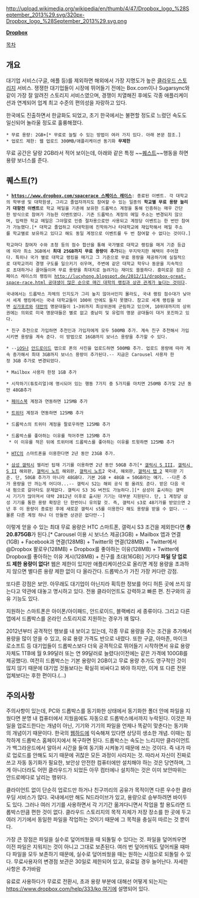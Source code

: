 http://upload.wikimedia.org/wikipedia/en/thumb/4/47/Dropbox_logo_%28September_2013%29.svg/320px-Dropbox_logo_%28September_2013%29.svg.png

'''[https://www.dropbox.com/ Dropbox]'''

[[목차]]

== 개요 ==
대기업 서비스(구글, 애플 등)를 제외하면 해외에서 가장 지명도가 높은 [[클라우드 스토리지]] 서비스. 쟁쟁한 대기업들이 시장에 뛰어들기 전에는 Box.com이나 Sugarsync와 같이 가장 잘 알려진 스토리지 서비스였으며, 경쟁이 치열해진 후에도 각종 애플리케이션과 연계되어 업계 최고 수준의 편의성을 자랑하고 있다.

한국에도 진출하면서 한글화도 되었고, 초기 한국에서는 불편할 정도로 느렸던 속도도 일신되어 놀라울 정도로 훌륭해졌다.

 * 무료 용량: 2GB+[* 무료로 늘릴 수 있는 방법이 여러 가지 있다. 아래 본문 참조.]
 * 업로드 제한: 웹 업로드 300MB/애플리케이션 동기화 '''무제한'''

무료 공간은 달랑 2GB라서 적어 보이는데, 아래와 같은 특정 ~~[[퀘스트]]~~행동을 하면 용량 보너스를 준다.

== 퀘스트(?) ==

 * '''[[https://www.dropbox.com/spacerace 스페이스 레이스]]''': 종료된 이벤트. 각 대학교의 학부생 및 대학원생, 그리고 졸업자까지도 참여할 수 있는 일종의 '''학교별 무료 용량 늘리기 대항전 이벤트'''로 학교 메일을 기존에 보유한 드롭박스 계정을 통해 인증하는 매우 간단한 방식으로 참여가 가능한 이벤트였다. 기존 드롭박스 계정의 메일 주소는 변경되지 않으며, 입력한 학교 메일은 그야말로 인증 절차용으로만 사용되고 계정당 이벤트는 한 번만 참여가 가능했다.[* 대학교 졸업하고 타대학원에 진학하거나 타대학교에 재입학해서 메일 주소를 학교별로 보유하고 있다고 해도 동일 계정으로 이벤트를 두 번 참여할 수 없다는 것이다.]

 학교마다 참여자 수와 초청 등의 점수 합산을 통해 국가별로 대학교 랭킹을 매겨 기준 등급에 따라 최소 3GB에서 '''최대 25GB까지 무료 용량이 추가'''되는 무지막지한 혜택이 주어졌다. 특히나 국가 별로 대학교 랭킹을 매기고 그 기준으로 무료 용량을 제공하기에 실질적으로 대학교끼리 경쟁 구도를 일으키기 쉬우며, 주변에 같은 대학교 학우나 동문을 지속적으로 초대하거나 끌어들이며 무료 용량을 최대치로 늘려가는 재미도 쏠쏠하다. 흥미로운 점은 스페이스 레이스의 랭킹이 [[http://lucyhong.blogspot.de/2012/11/dropbox-great-space-race.html 공대생이 많은 순으로 매긴 대학의 랭킹과 상관 관계가 높다는 것]]이다.

 국내에서는 드롭박스 자체의 인지도가 그리 높지 않아서인지 몰라도, 국내 랭킹 점수대가 낮아서 세계 랭킹에서는 국내 대학교들이 100위 안에도 들지 못했다. 참고로 세계 랭킹을 보면 [[싱가포르]]와 [[대만]]의 명문대들이 1~3위까지 최상위권에 군림하고 있으며, 10위대까지의 상위권에는 의외로 미국 명문대들은 별로 없고 중남미 및 유럽의 명문 공대들이 대거 포진하고 있다.

 * 친구 추천으로 가입하면 추천인과 가입자에게 모두 500MB 추가. 계속 친구 추천해서 가입시키면 용량을 계속 준다. 이 방법으로 16GB까지 보너스 용량을 추가할 수 있다.

 * --[[iOS]]나 [[안드로이드]] 앱으로 폰의 사진을 업로드하면 500MB 추가. 업로드 용량에 따라 계속 증가해서 최대 3GB까지 보너스 용량이 추가된다.-- 지금은 Carousel 사용자 한정 3GB 추가로 변경되었다.

 * Mailbox 사용자 한정 1GB 추가

 * 시작하기(튜토리얼)에 명시되어 있는 행동 7가지 중 5가지를 마치면 250MB 추가및 2년 동안 48GB추가

 * [[페이스북]] 계정과 연동하면 125MB 추가

 * [[트위터]] 계정과 연동하면 125MB 추가

 * 드롭박스의 트위터 계정을 팔로우하면 125MB 추가

 * 드롭박스를 좋아하는 이유를 적어주면 125MB 추가
  * 이 이유를 적은 뒤에 트위터에 드롭박스를 좋아하는 이유를 트윗하면 125MB 추가

 * [[HTC]]의 스마트폰을 이용한다면 2년 동안 23GB 추가.

 * [[삼성 갤럭시]] 젤리빈 탑재 기기를 이용하면 2년 동안 50GB 추가[* [[갤럭시 S III]], [[갤럭시 S II]] 해외판, [[갤럭시 노트]] 해외판, [[갤럭시 노트]]2 국내, 해외판, [[갤럭시 탭 2]] 북미판 기준. 단, 50GB 추가가 아니라 48GB다. 기본 2GB + 48GB = 50GB라는 얘기. --다른 추가 용량을 안 까는게 어디야...-- 갤럭시 S2는 해외 공식 펌 올려도 준다. 받은 다음 국내 펌으로 갈아타도 문제없다. 갤럭시 S3 3G 버전도 가능하다.][* 삼성이 출시하는 갤럭시 기기가 많아져서 대략 2012년 이후로 출시된 기기는 대부분 지원된다. 단, 1 계정당 삼성 기기를 통한 용량 확장은 단 한번이니 유의할 것. 즉, 갤럭시 s3로 48기가를 받았으면 2년 후 이 용량이 종료된 후에 새로운 갤럭시 s5를 이용한다 해도 용량을 받을 수 없다. --몰론 다른 계정 하나 더 만들면 상관은 없다만--]

이렇게 얻을 수 있는 최대 무료 용량은 HTC 스마트폰, 갤럭시 S3 조건을 제외한다면 '''총 20.875GB'''가 된다.[* Carousel 이용 시 보너스 제공(3GB) + Mailbox 앱과 연결(1GB) + Facebook과 연결(128MB) + Twitter와 연결(128MB) + Twitter에서 @Dropbox 팔로우(128MB) + Dropbox를 좋아하는 이유(128MB) + Twitter에 Dropbox를 좋아하는 이유 게시(128MB) + 친구를 초대(16GB)] 거기다 '''파일 당 업로드 제한 용량이 없다!''' 웹은 제한이 있지만 애플리케이션으로 올리면 계정 용량을 초과하지 않으면 별다른 용량 제한 없이 다 올라간다. 드롭박스가 가진 가장 커다란 강점.

또다른 강점은 보안. 아무래도 대기업이 아닌지라 획득한 정보를 어디 허튼 곳에 쓰지 않는다고 약관에 대놓고 명시하고 있다. 전용 클라이언트도 강력하고 빠른 편. 친구와의 공유 기능도 있다.

지원하는 스마트폰은 아이폰/아이패드, 안드로이드, 블랙베리 세 종류이다. 그리고 다른 앱에서 드롭박스를 온라인 스토리지로 지원하는 경우가 꽤 많다. 

2012년부터 공격적인 행보를 내 보이고 있는데, 각종 무료 용량을 주는 조건을 추가해서 용량을 많이 얻을 수 있고, 유료 용량 가격도 반으로 내렸다. 또한 구글, 아마존, 마이크로소프트 등 대기업들이 드롭박스보다 더욱 공격적으로 뛰어들기 시작하면서 유료 용량 자체도 1TB에 월 9.99달러 또는 연 99달러로 늘렸다(이전에는 같은 가격에 100GB를 제공했다). 여전히 드롭박스는 기본 용량이 2GB이고 무료 용량 추가도 영구적인 것이 많지 않기 때문에 대기업 것들보다는 확실히 비싸다고 봐야 하지만, 이게 또 다른 전문 업체보다는 후한 편이다.(...)

== 주의사항 ==

주의사항이 있는데, PC와 드롭박스를 동기화한 상태에서 동기화한 폴더 안에 파일을 지웠다면 분명 내 컴퓨터에서 지웠음에도 자동으로 드롭박스에서까지 누락된다. 이것은 파일을 업로드한다는 개념이 아닌, 기기와 기기의 파일을 언제나 똑같이 맞춘다는 동기화의 개념이기 때문이다. 한국의 [[웹하드]]에 익숙해져 있다면 상당히 생소한 개념. 이때는 침착하게 드롭박스 홈페이지에서 복구하면 된다. 드롭박스는 속도는 느리지만 클라이언트가 백그라운드에서 알아서 시간을 들여 동기화 시켜놓기 때문에 쓰는 것이다. 즉 내가 따로 업로드를 안해도 되기 때문에 귀찮은 모든 과정이 사라지는 것. 따라서 자신이 진짜로 쓰고 자동 동기화가 필요한, 보안상 안전한 컴퓨터에만 설치해야 하는 것은 당연하며, 그게 아니더라도 어떤 클라우드가 되었든 아무 컴터에나 설치하는 것은 이미 보안따위는 안드로메다로 날리는 행위다. 

클라이언트 없이 단순히 업로드만 하거나 친구끼리의 공유가 목적이면 다른 우수한 클라우딩 서비스가 많다. 국내에서만 해도 N드라이브가 있고, 용량으로 승부하려면 바이두도 있다. 그러나 여러 기기를 사용하면서 각 기기간 옮겨다니면서 작업을 할 용도라면 드롭박스만큼 편한 것이 없다. 클라우드 스토리지의 목적 자체가 저장 장소를 한 곳에 두고 여러 기기에서 동일한 파일을 작업하는 것이기 때문에 그 목적을 충실히 따르는 것 뿐이다. 

가장 큰 장점은 파일을 실수로 덮어씌웠을 때 되돌릴 수 있다는 것. 파일을 덮어씌우면 이전 파일은 지워지는 것이 아니고 그대로 보존된다. 여러 번 덮어씌워도 덮어씌울 때마다 파일을 모두 보존하기 때문에, 실수로 덮어씌웠을 때는 원하는 시점으로 되돌릴 수 있다. 무료사용자의 변경점 보관은 30일로 제한되어 있고, 유료일 경우 늘어난다. 자세한 사항은 추가바람

유료로 사용하다가 무료로 전환시, 초과 용량 부분에 대해선 어떻게 되는지는 [[https://www.dropbox.com/help/333/ko 여기에]] 설명되어 있다.
